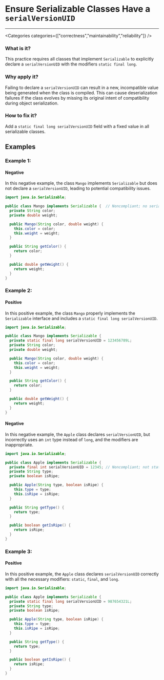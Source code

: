 

# Ensure Serializable Classes Have a `serialVersionUID`

<Severity severity={SeverityLevels.HIGH} />

---

<Categories categories={["correctness","maintainability","reliability"]} />

### What is it?
This practice requires all classes that implement `Serializable` to explicitly declare a `serialVersionUID` with the modifiers `static final long`.

### Why apply it?
Failing to declare a `serialVersionUID` can result in a new, incompatible value being generated when the class is compiled. This can cause deserialization failures if the class evolves by missing its original intent of compatibility during object serialization.

### How to fix it?
Add a `static final long serialVersionUID` field with a fixed value in all serializable classes.

## Examples

### Example 1:

<!-- #example -->

#### Negative

<!-- #example_negative_description -->
In this negative example, the class `Mango` implements `Serializable` but does not declare a `serialVersionUID`, leading to potential compatibility issues.

<!-- #example_negative_code -->
```java
import java.io.Serializable;

public class Mango implements Serializable {  // Noncompliant; no serialVersionUID
  private String color;
  private double weight;

  public Mango(String color, double weight) {
    this.color = color;
    this.weight = weight;
  }

  public String getColor() {
    return color;
  }

  public double getWeight() {
    return weight;
  }
}
```

### Example 2:

<!-- #example -->

#### Positive

<!-- #example_positive_description -->
In this positive example, the class `Mango` properly implements the `Serializable` interface and includes a `static final long serialVersionUID`.

<!-- #example_positive_code -->
```java
import java.io.Serializable;

public class Mango implements Serializable {
  private static final long serialVersionUID = 123456789L;
  private String color;
  private double weight;

  public Mango(String color, double weight) {
    this.color = color;
    this.weight = weight;
  }

  public String getColor() {
    return color;
  }

  public double getWeight() {
    return weight;
  }
}
```

#### Negative

<!-- #example_negative_description -->
In this negative example, the `Apple` class declares `serialVersionUID`, but incorrectly uses an `int` type instead of `long`, and the modifiers are inappropriate.

<!-- #example_negative_code -->
```java
import java.io.Serializable;

public class Apple implements Serializable {
  private final int serialVersionUID = 12345; // Noncompliant; not static & int rather than long
  private String type;
  private boolean isRipe;

  public Apple(String type, boolean isRipe) {
    this.type = type;
    this.isRipe = isRipe;
  }

  public String getType() {
    return type;
  }

  public boolean getIsRipe() {
    return isRipe;
  }
}
```

### Example 3:

<!-- #example -->

#### Positive

<!-- #example_positive_description -->
In this positive example, the `Apple` class declares `serialVersionUID` correctly with all the necessary modifiers: `static`, `final`, and `long`.

<!-- #example_positive_code -->
```java
import java.io.Serializable;

public class Apple implements Serializable {
  private static final long serialVersionUID = 987654321L;
  private String type;
  private boolean isRipe;

  public Apple(String type, boolean isRipe) {
    this.type = type;
    this.isRipe = isRipe;
  }

  public String getType() {
    return type;
  }

  public boolean getIsRipe() {
    return isRipe;
  }
}
```